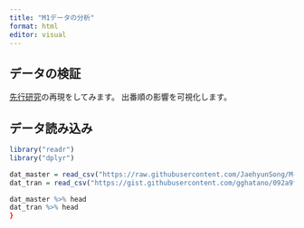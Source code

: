 ```yaml
---
title: "M1データの分析"
format: html
editor: visual
---
```


## データの検証

[先行研究](https://github.com/JaehyunSong/M-1_Grand_Pix)の再現をしてみます。
出番順の影響を可視化します。

## データ読み込み

```r
library("readr")
library("dplyr")
```

```r
dat_master = read_csv("https://raw.githubusercontent.com/JaehyunSong/M-1_Grand_Pix/main/M1_Grand_Pix.csv")
dat_tran = read_csv("https://gist.githubusercontent.com/gghatano/092a9f7089451de743f39a53dda24423/raw/845605fe55ecc628927c39270530eec2c7b7db48/m1_score_detail.csv")

dat_master %>% head
dat_tran %>% head
}
```
